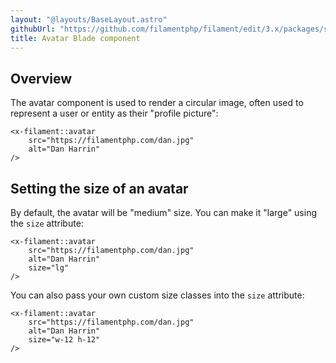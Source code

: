 ```yaml
---
layout: "@layouts/BaseLayout.astro"
githubUrl: "https://github.com/filamentphp/filament/edit/3.x/packages/support/docs/09-blade-components/02-avatar.md"
title: Avatar Blade component
---
```


## Overview

The avatar component is used to render a circular image, often used to represent a user or entity as their "profile picture":

```blade
<x-filament::avatar
    src="https://filamentphp.com/dan.jpg"
    alt="Dan Harrin"
/>
```

## Setting the size of an avatar

By default, the avatar will be "medium" size. You can make it "large" using the `size` attribute:

```blade
<x-filament::avatar
    src="https://filamentphp.com/dan.jpg"
    alt="Dan Harrin"
    size="lg"
/>
```

You can also pass your own custom size classes into the `size` attribute:

```blade
<x-filament::avatar
    src="https://filamentphp.com/dan.jpg"
    alt="Dan Harrin"
    size="w-12 h-12"
/>
